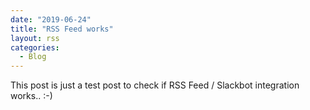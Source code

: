---
date: "2019-06-24"
title: "RSS Feed works"
layout: rss
categories:  
  - Blog
---

This post is just a test post to check if RSS Feed / Slackbot integration works.. :-)